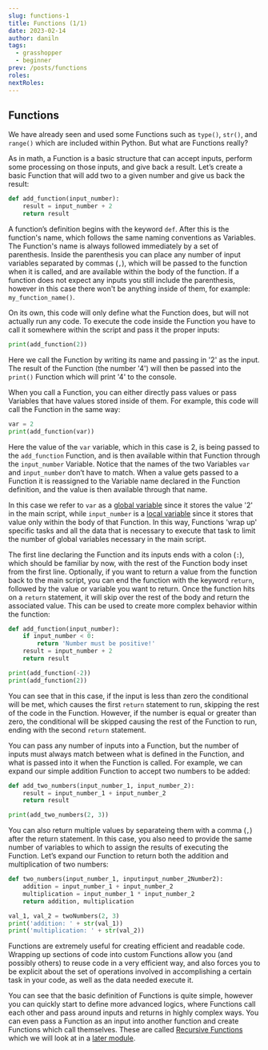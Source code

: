 ```yaml
---
slug: functions-1
title: Functions (1/1)
date: 2023-02-14
author: daniln
tags:
  - grasshopper
  - beginner
prev: /posts/functions
roles:
nextRoles:
---
```


## Functions

We have already seen and used some Functions such as `type()`, `str()`, and `range()` which are included within Python. But what are Functions really?

As in math, a Function is a basic structure that can accept inputs, perform some processing on those inputs, and give back a result. Let’s create a basic Function that will add two to a given number and give us back the result:

```python
def add_function(input_number):
    result = input_number + 2
    return result
```

A function’s definition begins with the keyword `def`. After this is the function's name, which follows the same naming conventions as Variables. The Function's name is always followed immediately by a set of parenthesis. Inside the parenthesis you can place any number of input variables separated by commas (`,`), which will be passed to the function when it is called, and are available within the body of the function. If a function does not expect any inputs you still include the parenthesis, however in this case there won't be anything inside of them, for example: `my_function_name()`.

On its own, this code will only define what the Function does, but will not actually run any code. To execute the code inside the Function you have to call it somewhere within the script and pass it the proper inputs:

```python
print(add_function(2))
```

Here we call the Function by writing its name and passing in '2' as the input. The result of the Function (the number '4') will then be passed into the `print()` Function which will print '4' to the console.

When you call a Function, you can either directly pass values or pass Variables that have values stored inside of them. For example, this code will call the Function in the same way:

```python
var = 2
print(add_function(var))
```

Here the value of the `var` variable, which in this case is 2, is being passed to the `add_function` Function, and is then available within that Function through the `input_number` Variable. Notice that the names of the two Variables `var` and `input_number` don’t have to match. When a value gets passed to a Function it is reassigned to the Variable name declared in the Function definition, and the value is then available through that name.

In this case we refer to `var` as a <u>global variable</u> since it stores the value '2' in the main script, while `input_number` is a <u>local variable</u> since it stores that value only within the body of that Function. In this way, Functions 'wrap up' specific tasks and all the data that is necessary to execute that task to limit the number of global variables necessary in the main script.

The first line declaring the Function and its inputs ends with a colon (`:`), which should be familiar by now, with the rest of the Function body inset from the first line. Optionally, if you want to return a value from the function back to the main script, you can end the function with the keyword `return`, followed by the value or variable you want to return. Once the function hits on a `return` statement, it will skip over the rest of the body and return the associated value. This can be used to create more complex behavior within the function:

```python
def add_function(input_number):
    if input_number < 0:
        return 'Number must be positive!'
    result = input_number + 2
    return result

print(add_function(-2))
print(add_function(2))
```

You can see that in this case, if the input is less than zero the conditional will be met, which causes the first `return` statement to run, skipping the rest of the code in the Function. However, if the number is equal or greater than zero, the conditional will be skipped causing the rest of the Function to run, ending with the second `return` statement.

You can pass any number of inputs into a Function, but the number of inputs must always match between what is defined in the Function, and what is passed into it when the Function is called. For example, we can expand our simple addition Function to accept two numbers to be added:

```python
def add_two_numbers(input_number_1, input_number_2):
    result = input_number_1 + input_number_2
    return result

print(add_two_numbers(2, 3))
```

You can also return multiple values by separateing them with a comma (`,`) after the return statement. In this case, you also need to provide the same number of variables to which to assign the results of executing the Function. Let’s expand our Function to return both the addition and multiplication of two numbers:

```python
def two_numbers(input_number_1, inputinput_number_2Number2):
    addition = input_number_1 + input_number_2
    multiplication = input_number_1 * input_number_2
    return addition, multiplication

val_1, val_2 = twoNumbers(2, 3)
print('addition: ' + str(val_1))
print('multiplication: ' + str(val_2))
```

Functions are extremely useful for creating efficient and readable code. Wrapping up sections of code into custom Functions allow you (and possibly others) to reuse code in a very efficient way, and also forces you to be explicit about the set of operations involved in accomplishing a certain task in your code, as well as the data needed execute it.

You can see that the basic definition of Functions is quite simple, however you can quickly start to define more advanced logics, where Functions call each other and pass around inputs and returns in highly complex ways. You can even pass a Function as an input into another function and create Functions which call themselves. These are called <u>Recursive Functions</u> which we will look at in a [later module]().